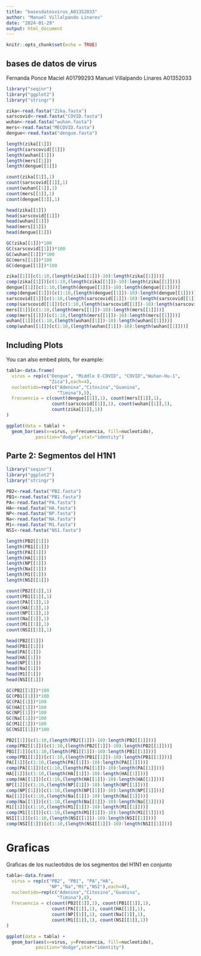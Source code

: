 ```yaml
---
title: "basesdatosvirus_A01352033"
author: "Manuel Villalpando Linares"
date: "2024-01-29"
output: html_document
---
```


```r
knitr::opts_chunk$set(echo = TRUE)
```

## bases de datos de virus

Fernanda Ponce Maciel A01799293
Manuel Villalpando Linares A01352033

```r
library("seqinr")
library("ggplot2")
library("stringr")

zika<-read.fasta("Zika.fasta")
sarscovid<-read.fasta("COVID.fasta")
wuhan<-read.fasta("wuhan.fasta")
mers<-read.fasta("MECOVID.fasta")
dengue<-read.fasta("dengue.fasta")

length(zika[[1]])
length(sarscovid[[1]])
length(wuhan[[1]])
length(mers[[1]])
length(dengue[[1]])

count(zika[[1]],1)
count(sarscovid[[1]],1)
count(wuhan[[1]],1)
count(mers[[1]],1)
count(dengue[[1]],1)

head(zika[[1]])
head(sarscovid[[1]])
head(wuhan[[1]])
head(mers[[1]])
head(dengue[[1]])

GC(zika[[1]])*100
GC(sarscovid[[1]])*100
GC(wuhan[[1]])*100
GC(mers[[1]])*100
GC(dengue[[1]])*100

zika[[1]][c(1:10,(length(zika[[1]])-10):length(zika[[1]]))]
comp(zika[[1]])[c(1:10,(length(zika[[1]])-10):length(zika[[1]]))]
dengue[[1]][c(1:10,(length(dengue[[1]])-10):length(dengue[[1]]))]
comp(dengue[[1]])[c(1:10,(length(dengue[[1]])-10):length(dengue[[1]]))]
sarscovid[[1]][c(1:10,(length(sarscovid[[1]])-10):length(sarscovid[[1]]))]
comp(sarscovid[[1]])[c(1:10,(length(sarscovid[[1]])-10):length(sarscovid[[1]]))]
mers[[1]][c(1:10,(length(mers[[1]])-10):length(mers[[1]]))]
comp(mers[[1]])[c(1:10,(length(mers[[1]])-10):length(mers[[1]]))]
wuhan[[1]][c(1:10,(length(wuhan[[1]])-10):length(wuhan[[1]]))]
comp(wuhan[[1]])[c(1:10,(length(wuhan[[1]])-10):length(wuhan[[1]]))]

```

## Including Plots

You can also embed plots, for example:

```r
tabla<-data.frame(
  virus = rep(c("Dengue", "Middle E-COVID", "COVID","Wuhan-Hu-1",
                "Zica"),each=4),
  nucleotido=rep(c("Adenina","Citosina","Guanina",
                   "Timina"),5),
  Frecuencia = c(count(dengue[[1]],1), count(mers[[1]],1),
                 count(sarscovid[[1]],1), count(wuhan[[1]],1),
                 count(zika[[1]],1))
)

ggplot(data = tabla) +
  geom_bar(aes(x=virus, y=Frecuencia, fill=nucleotido),
           position="dodge",stat="identity")

```

## Parte 2: Segmentos del H1N1

```r

library("seqinr")
library("ggplot2")
library("stringr")

PB2<-read.fasta("PB2.fasta")
PB1<-read.fasta("PB1.fasta")
PA<-read.fasta("PA.fasta")
HA<-read.fasta("HA.fasta")
NP<-read.fasta("NP.fasta")
Na<-read.fasta("NA.fasta")
M1<-read.fasta("M1.fasta")
NSI<-read.fasta("NS1.fasta")

length(PB2[[1]])
length(PB1[[1]])
length(PA[[1]])
length(HA[[1]])
length(NP[[1]])
length(Na[[1]])
length(M1[[1]])
length(NSI[[1]])

count(PB2[[1]],1)
count(PB1[[1]],1)
count(PA[[1]],1)
count(HA[[1]],1)
count(NP[[1]],1)
count(Na[[1]],1)
count(M1[[1]],1)
count(NSI[[1]],1)

head(PB2[[1]])
head(PB1[[1]])
head(PA[[1]])
head(HA[[1]])
head(NP[[1]])
head(Na[[1]])
head(M1[[1]])
head(NSI[[1]])

GC(PB2[[1]])*100
GC(PB1[[1]])*100
GC(PA[[1]])*100
GC(HA[[1]])*100
GC(NP[[1]])*100
GC(Na[[1]])*100
GC(M1[[1]])*100
GC(NSI[[1]])*100

PB2[[1]][c(1:10,(length(PB2[[1]])-10):length(PB2[[1]]))]
comp(PB2[[1]])[c(1:10,(length(PB2[[1]])-10):length(PB2[[1]]))]
PB1[[1]][c(1:10,(length(PB1[[1]])-10):length(PB1[[1]]))]
comp(PB1[[1]])[c(1:10,(length(PB1[[1]])-10):length(PB1[[1]]))]
PA[[1]][c(1:10,(length(PA[[1]])-10):length(PA[[1]]))]
comp(PA[[1]])[c(1:10,(length(PA[[1]])-10):length(PA[[1]]))]
HA[[1]][c(1:10,(length(HA[[1]])-10):length(HA[[1]]))]
comp(HA[[1]])[c(1:10,(length(HA[[1]])-10):length(HA[[1]]))]
NP[[1]][c(1:10,(length(NP[[1]])-10):length(NP[[1]]))]
comp(NP[[1]])[c(1:10,(length(NP[[1]])-10):length(NP[[1]]))]
Na[[1]][c(1:10,(length(Na[[1]])-10):length(Na[[1]]))]
comp(Na[[1]])[c(1:10,(length(Na[[1]])-10):length(Na[[1]]))]
M1[[1]][c(1:10,(length(M1[[1]])-10):length(M1[[1]]))]
comp(M1[[1]])[c(1:10,(length(M1[[1]])-10):length(M1[[1]]))]
NSI[[1]][c(1:10,(length(NSI[[1]])-10):length(NSI[[1]]))]
comp(NSI[[1]])[c(1:10,(length(NSI[[1]])-10):length(NSI[[1]]))]
```

# Graficas
Graficas de los nucleotidos de los segmentos del H1N1 en conjunto

```r

tabla<-data.frame(
  virus = rep(c("PB2", "PB1", "PA","HA",
                "NP","Na","M1","NSI"),each=4),
  nucleotido=rep(c("Adenina","Citosina","Guanina",
                   "Timina"),8),
  Frecuencia = c(count(PB2[[1]],1), count(PB1[[1]],1),
                 count(PA[[1]],1), count(HA[[1]],1),
                 count(NP[[1]],1), count(Na[[1]],1),
                 count(M1[[1]],1), count(NSI[[1]],1))
)

ggplot(data = tabla) +
  geom_bar(aes(x=virus, y=Frecuencia, fill=nucleotido),
           position="dodge",stat="identity")


```


